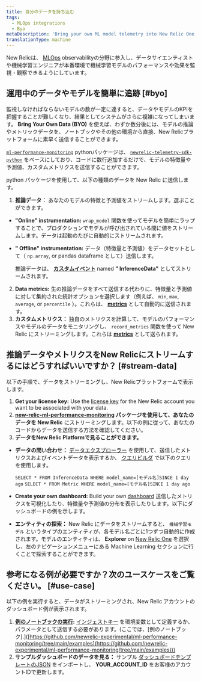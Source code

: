 ```yaml
---
title: 自分のデータを持ち込む
tags:
  - MLOps integrations
  - Byo
metaDescription: 'Bring your own ML model telemetry into New Relic One, and start getting value from your ML model data in just a few minutes'
translationType: machine
---
```


New Relicは、 [MLOps](/docs/alerts-applied-intelligence/mlops/get-started/intro-mlops/) observabilityの分野に参入し、データサイエンティストや機械学習エンジニアが本番環境で機械学習モデルのパフォーマンスや効果を監視・観察できるようにしています。

## 運用中のデータやモデルを簡単に追跡 [#byo]

監視しなければならないモデルの数が一定に達すると、データやモデルのKPIを把握することが難しくなり、結果としてシステムがさらに複雑になってしまいます。 **Bring Your Own Data (BYO)** を使えば、わずか数分後には、モデルの推論やメトリックデータを、ノートブックやその他の環境から直接、New Relicプラットフォームに素早く送信することができます。

[`ml-performance-monitoring`](https://github.com/newrelic-experimental/ml-performance-monitoring) pythonパッケージは、 [`newrelic-telemetry-sdk-python`](https://github.com/newrelic/newrelic-telemetry-sdk-python) をベースにしており、コードに数行追加するだけで、モデルの特徴量や予測値、カスタムメトリクスを送信することができます。

python パッケージを使用して、以下の種類のデータを New Relic に送信します。

1. **推論データ：** あなたのモデルの特徴と予測値をストリームします。選ぶことができます。

* **"Online" instrumentation:** `wrap_model` 関数を使ってモデルを簡単にラップすることで、プロダクションでモデルが呼び出されている間に値をストリームします。データは起動のたびに自動的にストリームされます。

* **" Offline" instrumentation:** データ（特徴量と予測値）をデータセットとして（ `np.array`, or pandas dataframe として）送信します。

  推論データは、 **[カスタムイベント](/docs/data-apis/ingest-apis/introduction-event-api/)** named **" InferenceData"** としてストリームされます。

2. **Data metrics:** 生の推論データをすべて送信する代わりに、特徴量と予測値に対して集約された統計オプションを選択します（例えば、 `min`, `max`, `average`, or `percentile` ）。これらは、 **[metrics](/docs/data-apis/ingest-apis/metric-api/introduction-metric-api/)** として自動的に送信されます。
3. **カスタムメトリクス：** 独自のメトリクスを計算して、モデルのパフォーマンスやモデルのデータをモニタリングし、 `record_metrics` 関数を使って New Relic にストリーミングします。これらは **[metrics](/docs/data-apis/ingest-apis/metric-api/introduction-metric-api/)** として送られます。

## 推論データやメトリクスをNew Relicにストリームするにはどうすればいいですか？ [#stream-data]

以下の手順で、データをストリーミングし、New Relicプラットフォームで表示します。

1. **Get your license key:** Use the [license key](/docs/apis/intro-apis/new-relic-api-keys/#ingest-license-key) for the New Relic account you want to be associated with your data.
2. **[new-relic-ml-performance-monitoring](https://github.com/newrelic-experimental/ml-performance-monitoring) パッケージを使用して、あなたのデータを New Relic** にストリーミングします。以下の例に従って、あなたのコードからデータを送信する方法を確認してください。
3. **データをNew Relic Platformで見ることができます。**

* **データの問い合わせ：** [データエクスプローラー](/docs/query-your-data/explore-query-data/browse-data/introduction-data-explorer/) を使用して、送信したメトリクスおよびイベントデータを表示するか、 [クエリビルダ](/docs/query-your-data/explore-query-data/query-builder/introduction-query-builder/) で以下のクエリを使用します。

  `SELECT * FROM InferenceData WHERE model_name=[モデル名]SINCE 1 day ago` `SELECT * FROM Metric WHERE model_name=[モデル名]SINCE 1 day ago`

* **Create your own dashboard:** Build your own [dashboard](/docs/query-your-data/explore-query-data/dashboards/introduction-dashboards/) 送信したメトリクスを可視化したり、特徴量や予測値の分布を表示したりします。以下にダッシュボードの例を示します。

* **エンティティの探索：** New Relic にデータをストリームすると、 `機械学習モデル` というタイプのエンティティが、各モデル名ごとに1つずつ自動的に作成されます。モデルのエンティティは、 **Explorer** on [New Relic One](https://one.newrelic.com) を選択し、左のナビゲーションメニューにある Machine Learning セクションに行くことで探索することができます。

## 参考になる例が必要ですか？次のユースケースをご覧ください。 [#use-case]

以下の例を実行すると、データがストリーミングされ、New Relic アカウントのダッシュボード例が表示されます。

1. **[例のノートブックの実行](https://github.com/newrelic-experimental/ml-performance-monitoring/blob/main/examples/sklearn.RandomForestClassifier_on_Iris_dataset.ipynb):** [インジェストキー](#stream-data) を環境変数として定義するか、パラメータとして送信する必要があります。(ここでは、\[例のノートブック].]([https://github.com/newrelic-experimental/ml-performance-monitoring/tree/main/examples](https://github.com/newrelic-experimental/ml-performance-monitoring/tree/main/examples)))
2. **サンプルダッシュボードのデータを見る：** [](docs/query-your-data/explore-query-data/dashboards/introduction-dashboards/#dashboards-import)サンプル [ダッシュボードテンプレートのJSON](https://github.com/newrelic-experimental/ml-performance-monitoring/blob/main/examples/RandomForestClassifier_example_dashboard.json) をインポートし、 **YOUR_ACCOUNT_ID** をお客様のアカウントIDで更新します。